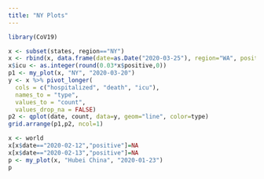 ```yaml
---
title: "NY Plots"
---
```


```r
library(CoV19)
```

```r
x <- subset(states, region=="NY")
x <- rbind(x, data.frame(date=as.Date("2020-03-25"), region="WA", positive=2469, negative=NA, pending=NA, hospitalized=NA, death=123, total.tests=NA, totalTestResults=NA))
x$icu <- as.integer(round(0.03*x$positive,0))
p1 <- my_plot(x, "NY", "2020-03-20")
y <- x %>% pivot_longer(
  cols = c("hospitalized", "death", "icu"),
  names_to = "type",
  values_to = "count",
  values_drop_na = FALSE)
p2 <- qplot(date, count, data=y, geom="line", color=type)
grid.arrange(p1,p2, ncol=1)
```

```r
x <- world
x[x$date=="2020-02-12","positive"]=NA
x[x$date=="2020-02-13","positive"]=NA
p <- my_plot(x, "Hubei China", "2020-01-23")
p
```



